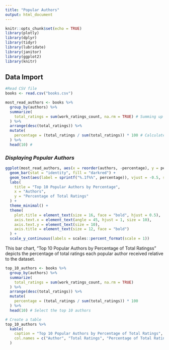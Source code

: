 ```yaml
---
title: "Popular Authors"
output: html_document
---
```


```r
knitr::opts_chunk$set(echo = TRUE)
library(plotly)
library(dplyr)
library(tidyr)
library(lubridate)
library(janitor)
library(ggplot2)
library(knitr)
```

## Data Import
```r
#Read CSV file 
books <- read.csv("books.csv")
```

```r
most_read_authors <- books %>%
  group_by(authors) %>%
  summarize(
    total_ratings = sum(work_ratings_count, na.rm = TRUE) # Summing up ratings for each author
  ) %>%
  arrange(desc(total_ratings)) %>%
  mutate(
    percentage = (total_ratings / sum(total_ratings)) * 100 # Calculate percentage of total ratings
  ) %>%
  head(10) #
```

### *Displaying  Popular Authors*
```r
ggplot(most_read_authors, aes(x = reorder(authors, -percentage), y = percentage)) +
  geom_bar(stat = "identity", fill = "darkred") +
  geom_text(aes(label = sprintf("%.1f%%", percentage)), vjust = -0.5, size = 4) + 
  labs(
    title = "Top 10 Popular Authors by Percentage",
    x = "Authors",
    y = "Percentage of Total Ratings"
  ) +
  theme_minimal() +
  theme(
    plot.title = element_text(size = 16, face = "bold", hjust = 0.5), 
    axis.text.x = element_text(angle = 45, hjust = 1, size = 10),
    axis.text.y = element_text(size = 10),
    axis.title = element_text(size = 12, face = "bold")
  ) +
  scale_y_continuous(labels = scales::percent_format(scale = 1)) 
```


This bar chart, "Top 10 Popular Authors by Percentage of Total Ratingss" depicts the percentage of total ratings each popular author received relative to the dataset.

```r
top_10_authors <- books %>%
  group_by(authors) %>%
  summarize(
    total_ratings = sum(work_ratings_count, na.rm = TRUE)
  ) %>%
  arrange(desc(total_ratings)) %>%
  mutate(
    percentage = (total_ratings / sum(total_ratings)) * 100
  ) %>%
  head(10) # Select the top 10 authors

# Create a table
top_10_authors %>%
  kable(
    caption = "Top 10 Popular Authors by Percentage of Total Ratings",
    col.names = c("Author", "Total Ratings", "Percentage of Total Ratings")
  )
```

